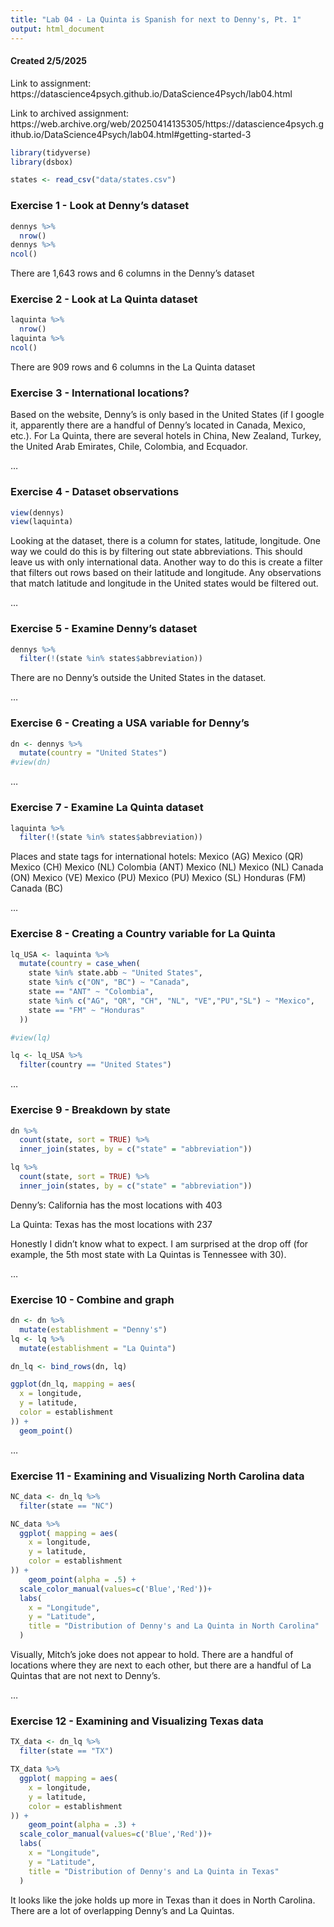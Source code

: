 ```yaml
---
title: "Lab 04 - La Quinta is Spanish for next to Denny's, Pt. 1"
output: html_document
---
```


#### Created 2/5/2025

Link to assignment: https://datascience4psych.github.io/DataScience4Psych/lab04.html

Link to archived assignment: https://web.archive.org/web/20250414135305/https://datascience4psych.github.io/DataScience4Psych/lab04.html#getting-started-3

```r
library(tidyverse) 
library(dsbox) 
```

```r
states <- read_csv("data/states.csv")
```

### Exercise 1 - Look at Denny's dataset

```r

dennys %>%
  nrow()
dennys %>%
ncol()

```
There are 1,643 rows and 6 columns in the Denny's dataset

### Exercise 2 - Look at La Quinta dataset

```r

laquinta %>%
  nrow()
laquinta %>%
ncol()

```
There are 909 rows and 6 columns in the La Quinta dataset

### Exercise 3 - International locations?

Based on the website, Denny's is only based in the United States (if I google it, apparently there are a handful of Denny's located in Canada, Mexico, etc.). For La Quinta, there are several hotels in China, New Zealand, Turkey, the United Arab Emirates, Chile, Colombia, and Ecquador.

...

### Exercise 4 - Dataset observations

```r
view(dennys)
view(laquinta)
```

Looking at the dataset, there is a column for states, latitude, longitude. One way we could do this is by filtering out state abbreviations. This should leave us with only international data. Another way to do this is create a filter that filters out rows based on their latitude and longitude. Any observations that match latitude and longitude in the United states would be filtered out.

...

### Exercise 5 - Examine Denny's dataset

```r

dennys %>%
  filter(!(state %in% states$abbreviation))

```
There are no Denny's outside the United States in the dataset.

...

### Exercise 6 - Creating a USA variable for Denny's 

```r

dn <- dennys %>%
  mutate(country = "United States")
#view(dn)
```

...

### Exercise 7 - Examine La Quinta dataset 

```r

laquinta %>%
  filter(!(state %in% states$abbreviation))

```
Places and state tags for international hotels:
Mexico (AG)
Mexico (QR)
Mexico (CH)
Mexico (NL)
Colombia (ANT)
Mexico (NL)
Mexico (NL)
Canada (ON)
Mexico (VE)
Mexico (PU)
Mexico (PU)
Mexico (SL)
Honduras (FM)
Canada (BC)

...

### Exercise 8 - Creating a Country variable for La Quinta

```r

lq_USA <- laquinta %>%
  mutate(country = case_when(
    state %in% state.abb ~ "United States",
    state %in% c("ON", "BC") ~ "Canada",
    state == "ANT" ~ "Colombia",
    state %in% c("AG", "QR", "CH", "NL", "VE","PU","SL") ~ "Mexico",
    state == "FM" ~ "Honduras"
  ))

#view(lq)

lq <- lq_USA %>%
  filter(country == "United States")

```

...

### Exercise 9 - Breakdown by state

```r

dn %>%
  count(state, sort = TRUE) %>%
  inner_join(states, by = c("state" = "abbreviation"))

lq %>%
  count(state, sort = TRUE) %>%
  inner_join(states, by = c("state" = "abbreviation"))

```
Denny's: California has the most locations with 403

La Quinta: Texas has the most locations with 237

Honestly I didn't know what to expect. I am surprised at the drop off (for example, the 5th most state with La Quintas is Tennessee with 30).

...

### Exercise 10 - Combine and graph

```r

dn <- dn %>%
  mutate(establishment = "Denny's")
lq <- lq %>%
  mutate(establishment = "La Quinta")

dn_lq <- bind_rows(dn, lq)

ggplot(dn_lq, mapping = aes(
  x = longitude,
  y = latitude,
  color = establishment
)) +
  geom_point()

```

...

### Exercise 11 - Examining and Visualizing North Carolina data

```r

NC_data <- dn_lq %>%
  filter(state == "NC")

NC_data %>%
  ggplot( mapping = aes(
    x = longitude,
    y = latitude,
    color = establishment
)) +
    geom_point(alpha = .5) +
  scale_color_manual(values=c('Blue','Red'))+
  labs(
    x = "Longitude",
    y = "Latitude",
    title = "Distribution of Denny's and La Quinta in North Carolina" 
  )

```
Visually, Mitch's joke does not appear to hold. There are a handful of locations where they are next to each other, but there are a handful of La Quintas that are not next to Denny's.

...

### Exercise 12 - Examining and Visualizing  Texas data

```r

TX_data <- dn_lq %>%
  filter(state == "TX")

TX_data %>%
  ggplot( mapping = aes(
    x = longitude,
    y = latitude,
    color = establishment
)) +
    geom_point(alpha = .3) +
  scale_color_manual(values=c('Blue','Red'))+
  labs(
    x = "Longitude",
    y = "Latitude",
    title = "Distribution of Denny's and La Quinta in Texas" 
  )

```
It looks like the joke holds up more in Texas than it does in North Carolina. There are a lot of overlapping Denny's and La Quintas.
